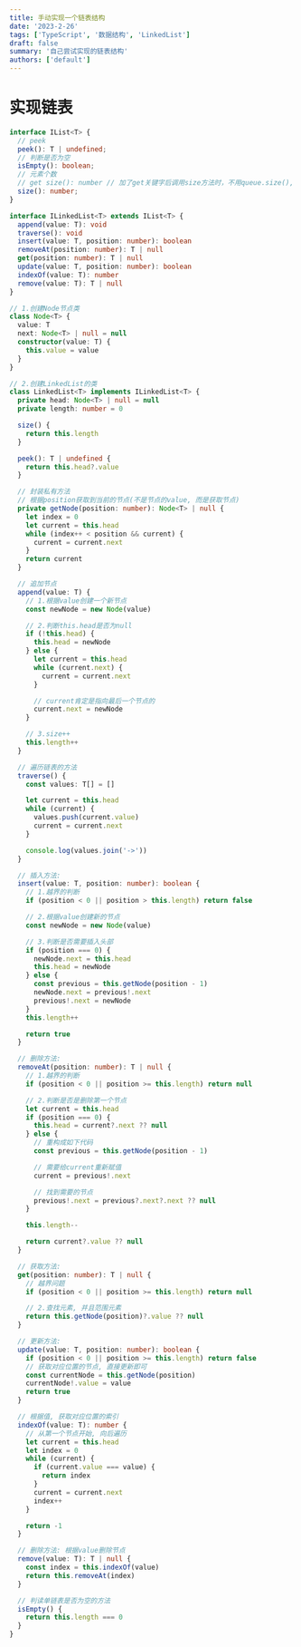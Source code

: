 ```yaml
---
title: 手动实现一个链表结构
date: '2023-2-26'
tags: ['TypeScript', '数据结构', 'LinkedList']
draft: false
summary: '自己尝试实现的链表结构'
authors: ['default']
---
```



<TOCInline toc={props.toc} exclude="Overview" toHeading={2} />

# 实现链表

```ts:LinkedList.ts
interface IList<T> {
  // peek
  peek(): T | undefined;
  // 判断是否为空
  isEmpty(): boolean;
  // 元素个数
  // get size(): number // 加了get关键字后调用size方法时，不用queue.size(),而可以直接queue.size直接调用
  size(): number;
}

interface ILinkedList<T> extends IList<T> {
  append(value: T): void
  traverse(): void
  insert(value: T, position: number): boolean
  removeAt(position: number): T | null
  get(position: number): T | null
  update(value: T, position: number): boolean
  indexOf(value: T): number
  remove(value: T): T | null
}

// 1.创建Node节点类
class Node<T> {
  value: T
  next: Node<T> | null = null
  constructor(value: T) {
    this.value = value
  }
}

// 2.创建LinkedList的类
class LinkedList<T> implements ILinkedList<T> {
  private head: Node<T> | null = null
  private length: number = 0

  size() {
    return this.length
  }

  peek(): T | undefined {
    return this.head?.value
  }

  // 封装私有方法
  // 根据position获取到当前的节点(不是节点的value, 而是获取节点)
  private getNode(position: number): Node<T> | null {
    let index = 0
    let current = this.head
    while (index++ < position && current) {
      current = current.next
    }
    return current
  }

  // 追加节点
  append(value: T) {
    // 1.根据value创建一个新节点
    const newNode = new Node(value)

    // 2.判断this.head是否为null
    if (!this.head) {
      this.head = newNode
    } else {
      let current = this.head
      while (current.next) {
        current = current.next
      }

      // current肯定是指向最后一个节点的
      current.next = newNode
    }

    // 3.size++
    this.length++
  }

  // 遍历链表的方法
  traverse() {
    const values: T[] = []

    let current = this.head
    while (current) {
      values.push(current.value)
      current = current.next
    }

    console.log(values.join('->'))
  }

  // 插入方法:
  insert(value: T, position: number): boolean {
    // 1.越界的判断
    if (position < 0 || position > this.length) return false

    // 2.根据value创建新的节点
    const newNode = new Node(value)

    // 3.判断是否需要插入头部
    if (position === 0) {
      newNode.next = this.head
      this.head = newNode
    } else {
      const previous = this.getNode(position - 1)
      newNode.next = previous!.next
      previous!.next = newNode
    }
    this.length++

    return true
  }

  // 删除方法:
  removeAt(position: number): T | null {
    // 1.越界的判断
    if (position < 0 || position >= this.length) return null

    // 2.判断是否是删除第一个节点
    let current = this.head
    if (position === 0) {
      this.head = current?.next ?? null
    } else {
      // 重构成如下代码
      const previous = this.getNode(position - 1)

      // 需要给current重新赋值
      current = previous!.next

      // 找到需要的节点
      previous!.next = previous?.next?.next ?? null
    }

    this.length--

    return current?.value ?? null
  }

  // 获取方法:
  get(position: number): T | null {
    // 越界问题
    if (position < 0 || position >= this.length) return null

    // 2.查找元素, 并且范围元素
    return this.getNode(position)?.value ?? null
  }

  // 更新方法:
  update(value: T, position: number): boolean {
    if (position < 0 || position >= this.length) return false
    // 获取对应位置的节点, 直接更新即可
    const currentNode = this.getNode(position)
    currentNode!.value = value
    return true
  }

  // 根据值, 获取对应位置的索引
  indexOf(value: T): number {
    // 从第一个节点开始, 向后遍历
    let current = this.head
    let index = 0
    while (current) {
      if (current.value === value) {
        return index
      }
      current = current.next
      index++
    }

    return -1
  }

  // 删除方法: 根据value删除节点
  remove(value: T): T | null {
    const index = this.indexOf(value)
    return this.removeAt(index)
  }

  // 判读单链表是否为空的方法
  isEmpty() {
    return this.length === 0
  }
}
```
